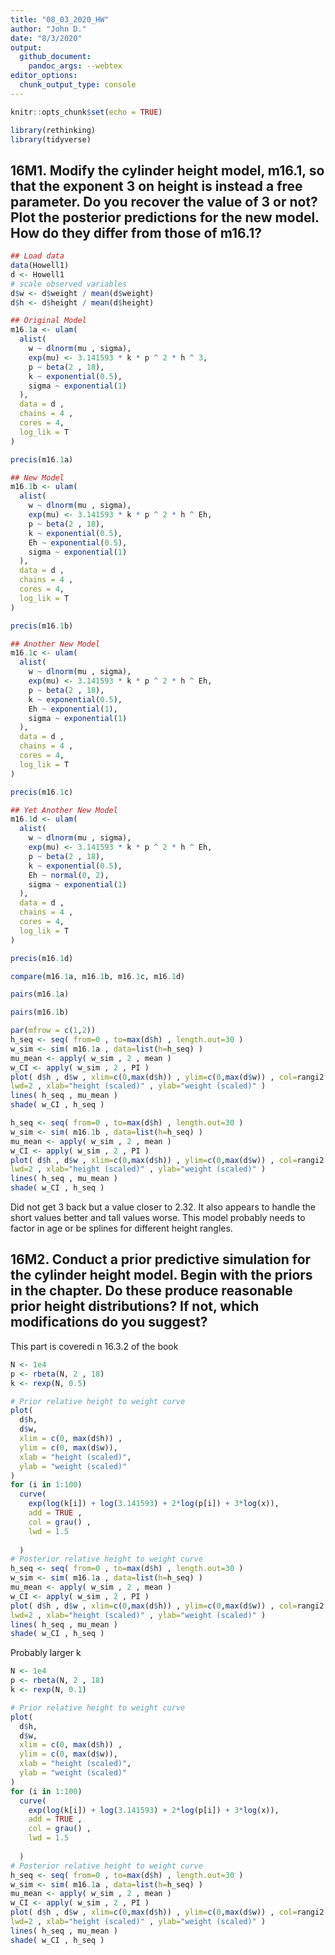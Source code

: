 ```yaml
---
title: "08_03_2020_HW"
author: "John D."
date: "8/3/2020"
output:
  github_document:
    pandoc_args: --webtex
editor_options: 
  chunk_output_type: console
---
```


```r
knitr::opts_chunk$set(echo = TRUE)
```

```r
library(rethinking)
library(tidyverse)
```

## 16M1.  Modify the cylinder height model, m16.1, so that the exponent 3 on height is instead a free parameter. Do you recover the value of 3 or not? Plot the posterior predictions for the new model. How do they differ from those of m16.1?

```r
## Load data
data(Howell1)
d <- Howell1
# scale observed variables
d$w <- d$weight / mean(d$weight)
d$h <- d$height / mean(d$height)
```

```r
## Original Model
m16.1a <- ulam(
  alist(
    w ~ dlnorm(mu , sigma),
    exp(mu) <- 3.141593 * k * p ^ 2 * h ^ 3,
    p ~ beta(2 , 18),
    k ~ exponential(0.5),
    sigma ~ exponential(1)
  ),
  data = d ,
  chains = 4 ,
  cores = 4,
  log_lik = T
)

precis(m16.1a)
```

```r
## New Model
m16.1b <- ulam(
  alist(
    w ~ dlnorm(mu , sigma),
    exp(mu) <- 3.141593 * k * p ^ 2 * h ^ Eh,
    p ~ beta(2 , 18),
    k ~ exponential(0.5),
    Eh ~ exponential(0.5),
    sigma ~ exponential(1)
  ),
  data = d ,
  chains = 4 ,
  cores = 4,
  log_lik = T
)

precis(m16.1b)
```

```r
## Another New Model
m16.1c <- ulam(
  alist(
    w ~ dlnorm(mu , sigma),
    exp(mu) <- 3.141593 * k * p ^ 2 * h ^ Eh,
    p ~ beta(2 , 18),
    k ~ exponential(0.5),
    Eh ~ exponential(1),
    sigma ~ exponential(1)
  ),
  data = d ,
  chains = 4 ,
  cores = 4,
  log_lik = T
)

precis(m16.1c)
```

```r
## Yet Another New Model
m16.1d <- ulam(
  alist(
    w ~ dlnorm(mu , sigma),
    exp(mu) <- 3.141593 * k * p ^ 2 * h ^ Eh,
    p ~ beta(2 , 18),
    k ~ exponential(0.5),
    Eh ~ normal(0, 2),
    sigma ~ exponential(1)
  ),
  data = d ,
  chains = 4 ,
  cores = 4,
  log_lik = T
)

precis(m16.1d)
```

```r
compare(m16.1a, m16.1b, m16.1c, m16.1d)
```

```r
pairs(m16.1a)
```
```r
pairs(m16.1b)
```

```r
par(mfrow = c(1,2))
h_seq <- seq( from=0 , to=max(d$h) , length.out=30 )
w_sim <- sim( m16.1a , data=list(h=h_seq) )
mu_mean <- apply( w_sim , 2 , mean )
w_CI <- apply( w_sim , 2 , PI )
plot( d$h , d$w , xlim=c(0,max(d$h)) , ylim=c(0,max(d$w)) , col=rangi2 ,
lwd=2 , xlab="height (scaled)" , ylab="weight (scaled)" )
lines( h_seq , mu_mean )
shade( w_CI , h_seq )

h_seq <- seq( from=0 , to=max(d$h) , length.out=30 )
w_sim <- sim( m16.1b , data=list(h=h_seq) )
mu_mean <- apply( w_sim , 2 , mean )
w_CI <- apply( w_sim , 2 , PI )
plot( d$h , d$w , xlim=c(0,max(d$h)) , ylim=c(0,max(d$w)) , col=rangi2 ,
lwd=2 , xlab="height (scaled)" , ylab="weight (scaled)" )
lines( h_seq , mu_mean )
shade( w_CI , h_seq )
```

Did not get 3 back but a value closer to 2.32. It also appears to handle the short values better and tall values worse. This model probably needs to factor in age or be splines for different height rangles.

## 16M2. Conduct a prior predictive simulation for the cylinder height model. Begin with the priors in the chapter. Do these produce reasonable prior height distributions? If not, which modifications do you suggest?

This part is coveredi n 16.3.2 of the book

```r
N <- 1e4
p <- rbeta(N, 2 , 18)
k <- rexp(N, 0.5)

# Prior relative height to weight curve
plot(
  d$h,
  d$w,
  xlim = c(0, max(d$h)) ,
  ylim = c(0, max(d$w)),
  xlab = "height (scaled)",
  ylab = "weight (scaled)"
)
for (i in 1:100)
  curve(
    exp(log(k[i]) + log(3.141593) + 2*log(p[i]) + 3*log(x)),
    add = TRUE ,
    col = grau() ,
    lwd = 1.5
    
  )
# Posterior relative height to weight curve
h_seq <- seq( from=0 , to=max(d$h) , length.out=30 )
w_sim <- sim( m16.1a , data=list(h=h_seq) )
mu_mean <- apply( w_sim , 2 , mean )
w_CI <- apply( w_sim , 2 , PI )
plot( d$h , d$w , xlim=c(0,max(d$h)) , ylim=c(0,max(d$w)) , col=rangi2 ,
lwd=2 , xlab="height (scaled)" , ylab="weight (scaled)" )
lines( h_seq , mu_mean )
shade( w_CI , h_seq )
```

Probably larger k

```r
N <- 1e4
p <- rbeta(N, 2 , 18)
k <- rexp(N, 0.1)

# Prior relative height to weight curve
plot(
  d$h,
  d$w,
  xlim = c(0, max(d$h)) ,
  ylim = c(0, max(d$w)),
  xlab = "height (scaled)",
  ylab = "weight (scaled)"
)
for (i in 1:100)
  curve(
    exp(log(k[i]) + log(3.141593) + 2*log(p[i]) + 3*log(x)),
    add = TRUE ,
    col = grau() ,
    lwd = 1.5
    
  )
# Posterior relative height to weight curve
h_seq <- seq( from=0 , to=max(d$h) , length.out=30 )
w_sim <- sim( m16.1a , data=list(h=h_seq) )
mu_mean <- apply( w_sim , 2 , mean )
w_CI <- apply( w_sim , 2 , PI )
plot( d$h , d$w , xlim=c(0,max(d$h)) , ylim=c(0,max(d$w)) , col=rangi2 ,
lwd=2 , xlab="height (scaled)" , ylab="weight (scaled)" )
lines( h_seq , mu_mean )
shade( w_CI , h_seq )
```
